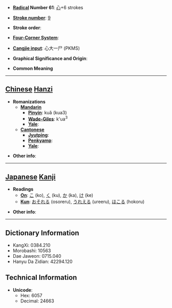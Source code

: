 * '''[[Wiktionary:Chinese radical index| Radical]] Number 61''': [[Wiktionary:Chinese radical index 心|心]]+6 strokes

* '''[[Wiktionary:Chinese total strokes index|Stroke number]]''': [[Wiktionary:Chinese total strokes index 9|9]]

* '''Stroke order''': 

* '''[[Wiktionary:Chinese four corner index|Four-Corner System]]''': 

* '''[[Wiktionary:Chinese Cangjie index|Cangjie input]]''': 心大一尸 (PKMS)

* '''Graphical Significance and Origin''': 

* '''Common Meaning'''

----

== [[Chinese]] [[Hanzi]] ==

* '''Romanizations'''
** '''[[Mandarin]]'''
*** '''[[Pinyin]]''': kuǎ (kua3)
*** '''[[Wade-Giles]]''': k'ua<sup>3</sup>
*** '''[[Yale]]''': 
** '''[[Cantonese]]'''
*** '''[[Jyutping]]''':
*** '''[[Penkyamp]]''': 
*** '''[[Yale]]''': 

* '''Other info''': 

----

== [[Japanese]] [[Kanji]] ==

* '''Readings'''
** '''[[On]]''': [[こ]] (ko), [[く]] (ku), [[か]] (ka), [[け]] (ke)
** '''[[Kun]]''': [[おそれる]] (osoreru), [[うれえる]] (ureeru), [[ほこる]] (hokoru)

* '''Other info''':  

----

== Dictionary Information ==

* KangXi: 0384.210
* Morobashi: 10563
* Dae Jaweon: 0715.040
* Hanyu Da Zidian: 42294.120

== Technical Information ==

* '''Unicode''':
** Hex: 6057
** Decimal: 24663
